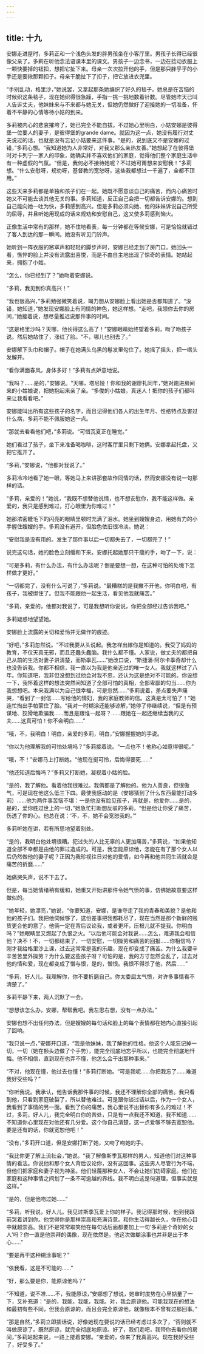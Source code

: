 ```yaml
---
---
---
```

title: 十九
---




安娜走进屋时，多莉正和一个浅色头发的胖男孩坐在小客厅里。男孩子长得已经很像父亲了。多莉在听他念法语课本里的课文。男孩子一边念书，一边在捻动衣服上一颗快要掉的钮扣，想把它扯下来。母亲一次次拉开他的手，但是那只胖乎乎的小手还是要揪那颗扣子。母亲干脆扯下了扣子，把它放进衣兜里。

“手别乱动，格里沙，”她说罢，又拿起那条她编织了好久的毯子。她总是在苦恼的时候织这条毯子，现在她织得很急躁，手指一挑一挑地数着针数。尽管她昨天已叫人告诉丈夫，他妹妹来与不来都与她无关，但她仍然做好了迎接她的一切准备，怀着不平静的心情等待小姑的到来。

多莉被内心的悲哀摧垮了，她已完全不能自拔。不过她心里明白，小姑安娜是彼得堡一位要人的妻子，是彼得堡的grande dame。就因为这一点，她没有履行对丈夫说过的话，也就是没有忘记小姑要来这件事。“是的，说到底又不是安娜的过错，”多莉心想。“我知道她为人非常好，对我又那么亲热友善。”她想起了在彼得堡时对卡列宁一家人的印象，她确实并不喜欢他们的家庭，觉得他们整个家庭生活中有一种虚假的气氛。“但是，我何必不接待她呢？不过她可甭想来安慰我！”多莉想。“什么安慰呀，规劝呀，基督教的宽恕呀，这些我都想过一千遍了，全都不顶用。”

这些天来多莉都是单独和孩子们在一起。她既不愿意谈自己的痛苦，而内心痛苦时她又不可能去谈其他无关的事。多莉知道，反正自己会把一切都告诉安娜的。想到自己能向她一吐为快，多莉感到高兴。但是多莉必须向她、他的妹妹诉说自己所受的屈辱，并且听她用现成的话来规劝和安慰自己，这又使多莉感到恼火。

正像生活中常有的那样，她不住地看表，每一分钟都在等候安娜，可是恰恰就错过了客人到达的那一瞬间。她没有听见门铃声。

她听到一阵衣服的窸窣声和轻轻的脚步声时，安娜已经走到了房门口。她回头一看，憔悴的脸上并没有流露出喜悦，而是不由自主地出现了惊奇的表情。她站起来，拥抱了小姑。

“怎么，你已经到了？”她吻着安娜说。

“多莉，我见到你真高兴！”

“我也很高兴，”多莉勉强微笑着说，竭力想从安娜脸上看出她是否都知道了。“没错，她知道，”她发现安娜脸上有同情的神色，她这样想。“走吧，我领你去你的房间，”她接着说，想尽量推迟说那件事的时间。

“这是格里沙吗？天哪，他长得这么高了！”安娜眼睛始终望着多莉，吻了吻孩子说。然后她站住了，涨红了脸。“不，哪儿也别去了。”

安娜解下头巾和帽子。帽子在她满头乌黑的鬈发里勾住了。她摇了摇头，把一绺头发解开。

“看你满面春风，身体多好！”多莉有点妒意地说。

“我吗？……是的，”安娜说。“天哪，塔尼娅！你和我的谢廖扎同年，”她对跑进房间来的小姑娘说，把她抱起来亲了亲。“多俊的小姑娘，真迷人！把你的孩子们都叫来让我看看吧。”

安娜能叫出所有这些孩子的名字，而且记得他们各人的出生年月、性格特点及害过什么病，多莉不能不佩服她这一点。

“那就去看看他们吧，”多莉说。“可惜瓦夏正在睡觉。”

她们看过了孩子，坐下来准备喝咖啡，这时客厅里只剩下她俩。安娜拿起托盘，又把它推开了。

“多莉，”安娜说，“他都对我说了。”

多莉冷冷地看了她一眼，等她马上来讲那套故作同情的话，然而安娜没有说一句那样的话。

“多莉，亲爱的！”她说，“我既不想替他说情，也不想安慰你，我不能这样做。亲爱的，我只是感到难过，打心眼里为你难过！”

她那浓密睫毛下的闪亮的眼睛里顿时充满了泪水。她坐到嫂嫂身边，用她有力的小手握住嫂嫂的手。多莉没有避开，但脸色依旧很冷淡。她说：

“安慰我是没有用的。发生了那件事以后一切都失去了，一切都完了！”

说完这句话，她的脸色立刻缓和下来。安娜托起她那只干瘦的手，吻了一下，说：

“可是多莉，有什么办法，有什么办法呢？倒是要想一想，在这种可怕的处境下怎样做才更好。”

“一切都完了，没有什么可说了，”多莉说。“最糟糕的是我撇不开他，你明白吧，有孩子，我被绑住了。但我不能跟他一起生活，看见他我就痛苦。”

“多莉，亲爱的，他都对我说了，可是我想听你说说，你把全部经过告诉我吧。”

多莉疑惑地望望她。

安娜脸上流露的关切和爱怜并无做作的痕迹。

“好吧，”多莉忽然说。“不过我要从头说起。我怎样出嫁你是知道的。我受了妈妈的教育，不仅天真无邪，而且还蠢头蠢脑。我什么都不懂。人家说，做丈夫的都把自己从前的生活对妻子讲清楚，而斯季瓦……”她改口说，“斯捷潘·阿尔卡季奇却什么也没告诉我。你都不相信，我一直以为我是他亲近过的唯一女人。我就这样过了八年。你知道吧，我非但没想到过他会对我不忠，还认为这是绝对不可能的。你设想一下，我怀着这样的想法突然间知道了全部可怕的真相，全部卑鄙的勾当……你为我想想吧。本来我满以为自己很幸福，可是忽然……”多莉说着，差点要失声痛哭，“看到了一封信……写给他的情妇，我的家庭教师的信。这真是太可怕了！”她连忙掏出手帕蒙住了脸。“我对一时糊涂还能够谅解，”她停了停继续说，“但是有预谋地、狡猾地欺骗我……而且是跟谁一起呀？……跟她在一起还继续当我的丈夫……这真可怕！你不会明白……”

“哦，不，我明白！明白，亲爱的多莉，明白，”安娜握握她的手说。

“你以为他理解我的可怕处境吗？”多莉接着说。“一点也不！他称心如意得很呢。”

“哦，不！”安娜马上打断她。“他现在挺可怜，后悔得要死……”

“他还知道后悔吗？”多莉又打断她，凝视着小姑的脸。

“是的，我了解他。看着他我很难过。我俩都是了解他的。他为人善良，但很傲气，可是现在他这么低三下四。最使我感动的是（安娜猜到了什么东西最能打动多莉）……他为两件事苦恼不堪：一是他没有脸见孩子，再就是，他爱你……是的，是的，爱你胜过世上的一切，”她急忙打断想反驳的多莉，“但是他让你受了痛苦，伤透了你的心。他总在说：‘不，不，她不会宽恕我的。’”

多莉听她在讲，若有所思地望着别处。

“是的，我明白他处境很糟。犯过失的人比无辜的人更加痛苦，”多莉说，“如果他知道全部不幸都是由他的罪过造成的。可是，我怎能原谅他，怎能在有了那个女人以后仍然做他的妻子呢？正因为我珍视往日对他的爱情，如今再和他共同生活就会是痛苦的折磨……”

她痛哭失声，说不下去了。

但是，每当她情绪稍有缓和，她重又开始讲那件令她气愤的事，仿佛她故意要这样做似的。

“她年轻，她漂亮，”她说，“你要知道，安娜，是谁夺走了我的青春和美貌？是他和他的孩子们。我把他伺候够了，这份差事把我都耗尽了，现在当然是那个新鲜的贱货更合他的意了。他俩一定在背后议论我，或者更坏，压根儿就不提我。你明白吗？”她眼睛里又燃起了仇恨之火。“以后他可能会对我说……怎么，难道我会相信他？决不！不，一切都结束了，一切安慰，一切操劳和痛苦的回报……你相信吗？刚才我给格里沙上课，过去这常常是我的乐趣，现在却变成了痛苦。为什么我要辛辛苦苦里外操劳？为什么要这些孩子呀？可怕的是，我的方寸忽然全乱了，过去对他的情和爱，现在都变成了憎与恨，是的，憎恨。我恨不得杀了他，然后……”

“多莉，好人儿，我理解你，你不要折磨自己。你太委屈太气愤，对许多事情看不清楚了。”

多莉平静下来，两人沉默了一会。

“想想该怎么办，安娜，帮帮我吧。我左思右想，没有一点办法。”

安娜也想不出任何办法，但是嫂嫂的每句话和脸上的每个表情都在她内心直接引起了回响。

“我只说一点，”安娜开口道，“我是他妹妹，我了解他的性格。他这个人能忘记掉一切，一切（她在额头边做了个手势），能完全彻底地忘乎所以，也能完全彻底地忏悔。他不相信，直到现在也弄不懂，他怎么会干出那种事来。”

“不对，他现在懂，他过去也懂！”多莉打断她。“可是我呢……你把我忘了……难道我好受些吗？”

“你听我说。我承认，他告诉我那件事的时候，我还不理解你全部的痛苦。我只看到他，只看到家庭破裂了，所以替他难过。可是跟你谈过话以后，作为一个女人，我看到了事情的另一面。看到了你的痛苦，我心里说不出替你有多么的难过！不过，多莉，好人儿，我完全明白你的苦处，只是有一点我还不知道，我不知道……不知道你心里现在对他还有几分爱。这个你自己清楚，这一点爱够不够去宽恕他。要是还有的话，你就宽恕他吧！”

“没有，”多莉开口道，但是安娜打断了她，又吻了吻她的手。

“我比你更了解上流社会，”她说。“我了解像斯季瓦那样的男人，知道他们对这种事情的看法。你说他和那个女人背后议论你，没有这回事。这些男人尽管行为不端，但他们把家庭和妻子视为神圣。他们轻蔑那种女人，不会让她们妨碍家庭。他们在家庭和这种事情之间划了一条不可逾越的界线。我不明白这是何道理，但事实就是这样。”

“是的，但是他吻过她……”

“多莉，听我说，好人儿。我见过斯季瓦爱上你的样子。我记得那时候，他到我跟前哭着讲到你。他觉得你是那样崇高和充满诗意。和你生活得越长久，你在他心目中就越崇高。我们不是常常取笑他在每句话后面都要加上一句‘多莉是个奇妙的女人’吗？你一直是他崇拜的偶像，现在依然是。他这次做糊涂事也并非是出于本心……”

“要是再干这种糊涂事呢？”

“依我看，这是不可能的……”

“好，那么要是你，能原谅他吗？”

“不知道，说不准……不，我能原谅，”安娜想了想说，她审时度势在心里掂量了一下，又补充道：“是的，我能，我能，我能。对，我会原谅他。可能我现在的想法和最初有些不同，但我会原谅的，而且会完全原谅他，就像根本不曾有过那回事。”

“那是自然，”多莉立即插话说，好像她现在要说的话已经考虑过多次了，“否则就不叫做原谅了。既然原谅，就完全彻底地原谅。好了，我们走吧，我带你去看你的房间，”多莉站起来说，一路上搂着安娜。“亲爱的，你来了我真高兴。现在我好受些了，好受多了。”